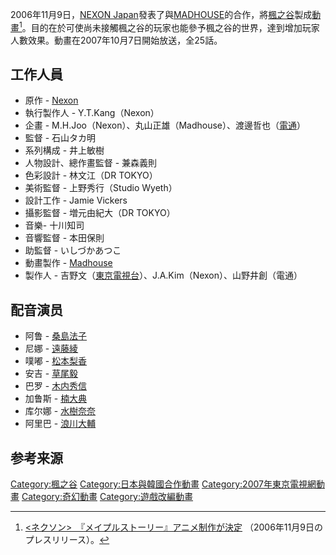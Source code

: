 {{noteTA|G1=MapleStory}}

2006年11月9日，[[NEXON|NEXON Japan]]發表了與[[MADHOUSE|MADHOUSE]]的合作，將[[楓之谷|楓之谷]]製成[[動畫|動畫]]<ref>[http://www.nexon.co.jp/Company/JP/pressrelease/press_release_detail.aspx?oidArticle=459 <ネクソン>　『メイプルストーリー』アニメ制作が決定] {{Wayback|url=http://www.nexon.co.jp/Company/JP/pressrelease/press_release_detail.aspx?oidArticle=459 |date=20070928111055 }}（2006年11月9日のプレスリリース）。</ref>。目的在於可使尚未接觸楓之谷的玩家也能參予楓之谷的世界，達到增加玩家人數效果。動畫在2007年10月7日開始放送，全25話。

== 工作人員 ==
*原作 - [[Nexon|Nexon]]
*執行製作人 - Y.T.Kang（Nexon）
*企畫 - M.H.Joo（Nexon）、丸山正雄（Madhouse）、渡邊哲也（[[電通|電通]]）
*監督 - 石山タカ明
*系列構成 - 井上敏樹
*人物設計、總作畫監督 - 兼森義則
*色彩設計 - 林文江（DR TOKYO）
*美術監督 - 上野秀行（Studio Wyeth）
*設計工作 - Jamie Vickers
*攝影監督 - 増元由紀大（DR TOKYO）
*音樂- 十川知司
*音響監督 - 本田保則
*助監督 - いしづかあつこ
*動畫製作 - [[Madhouse|Madhouse]]
*製作人 - 吉野文（[[東京電視台|東京電視台]]）、J.A.Kim（Nexon）、山野井創（電通）

==配音演员==
*阿鲁 - [[桑島法子|桑島法子]]
*尼娜 - [[遠藤綾|遠藤綾]]
*噗嘟 - [[松本梨香|松本梨香]]
*安吉 - [[草尾毅|草尾毅]]
*巴罗 - [[木内秀信|木内秀信]]
*加鲁斯 - [[楠大典|楠大典]]
*库尔娜 - [[水樹奈奈|水樹奈奈]]
*阿里巴 - [[浪川大輔|浪川大輔]]

== 参考来源 ==
{{reflist}}

{{Madhouse}}
{{DEFAULTSORT:Maple Story}}
[[Category:楓之谷|Category:楓之谷]]
[[Category:日本與韓國合作動畫|Category:日本與韓國合作動畫]]
[[Category:2007年東京電視網動畫|Category:2007年東京電視網動畫]]
[[Category:奇幻動畫|Category:奇幻動畫]]
[[Category:遊戲改編動畫|Category:遊戲改編動畫]]